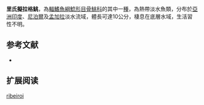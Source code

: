 {{Speciesbox
| name = 里氏擬拉格鮡
| status = LC
| status_system = IUCN3.1
| image = 
| image_width = 250px
| genus = Pseudolaguvia
| species = ribeiroi
| authority = [[Hora|Hora]], 1921
| synonyms = *''Laguvia ribeiroi '',Hora, 1921 
*''Glyptothorax ribeiroi '',Hora, 1921 
*''Laguvia ribeiroi ribeiroi '',Hora, 1921 
}}
'''里氏擬拉格鮡'''，為[[輻鰭魚綱|輻鰭魚綱]][[鯰形目|鯰形目]][[骨鮡科|骨鮡科]]的其中一[[種|種]]，為熱帶淡水魚類，分布於[[亞洲|亞洲]][[印度|印度]]、[[尼泊爾|尼泊爾]]及[[孟加拉|孟加拉]]淡水流域，體長可達10公分，棲息在底層水域，生活習性不明。

==参考文献==
*{{FishBase_species|genus=Pseudolaguvia|species=ribeiroi|year=2015|month=3}}

== 扩展阅读 ==
{{refbegin}}
{{wikispecies-inline|Pseudolaguvia ribeiroi|里氏擬拉格鮡}}
{{refend}}
{{Taxonbar|from=Q5597174}}

[[Category:擬拉格鮡屬|ribeiroi]]